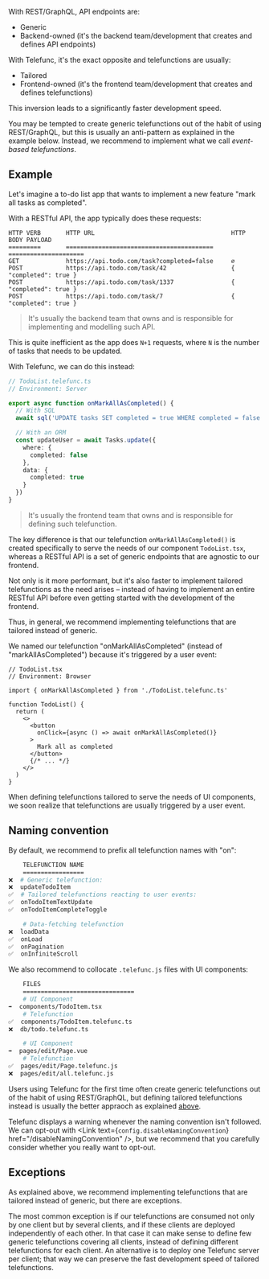 
With REST/GraphQL, API endpoints are:

- Generic
- Backend-owned (it's the backend team/development that creates and defines API endpoints)

With Telefunc, it's the exact opposite and telefunctions are usually:

- Tailored
- Frontend-owned (it's the frontend team/development that creates and defines telefunctions)

This inversion leads to a significantly faster development speed.

You may be tempted to create generic telefunctions out of the habit of using REST/GraphQL, but this is usually an anti-pattern as explained in the example below. Instead, we recommend to implement what we call _event-based telefunctions_.

## Example

Let's imagine a to-do list app that wants to implement a new feature "mark all tasks as completed".

With a RESTful API, the app typically does these requests:

```
HTTP VERB       HTTP URL                                      HTTP BODY PAYLOAD
=========       =========================================     =====================
GET             https://api.todo.com/task?completed=false     ∅
POST            https://api.todo.com/task/42                  { "completed": true }
POST            https://api.todo.com/task/1337                { "completed": true }
POST            https://api.todo.com/task/7                   { "completed": true }
```

> It's usually the backend team that owns and is responsible for implementing and modelling such API.

This is quite inefficient as the app does `N+1` requests, where `N` is the number of tasks that needs to be updated.

With Telefunc, we can do this instead:

```ts
// TodoList.telefunc.ts
// Environment: Server

export async function onMarkAllAsCompleted() {
  // With SQL
  await sql('UPDATE tasks SET completed = true WHERE completed = false')

  // With an ORM
  const updateUser = await Tasks.update({
    where: {
      completed: false
    },
    data: {
      completed: true
    }
  })
}
```

> It's usually the frontend team that owns and is responsible for defining such telefunction.

The key difference is that our telefunction `onMarkAllAsCompleted()` is created specifically to serve the needs of our component `TodoList.tsx`, whereas a RESTful API is a set of generic endpoints that are agnostic to our frontend.

Not only is it more performant, but it's also faster to implement tailored telefunctions as the need arises &ndash; instead of having to implement an entire RESTful API before even getting started with the development of the frontend.

Thus, in general, we recommend implementing telefunctions that are tailored instead of generic.

We named our telefunction "onMarkAllAsCompleted" (instead of "markAllAsCompleted") because it's triggered by a user event:

```tsx
// TodoList.tsx
// Environment: Browser

import { onMarkAllAsCompleted } from './TodoList.telefunc.ts'

function TodoList() {
  return (
    <>
      <button
        onClick={async () => await onMarkAllAsCompleted()}
      >
        Mark all as completed
      </button>
      {/* ... */}
    </>
  )
}
```

When defining telefunctions tailored to serve the needs of UI components, we soon realize that telefunctions are usually triggered by a user event.


## Naming convention

By default, we recommend to prefix all telefunction names with "on":

```bash
    TELEFUNCTION NAME
    =================
❌  # Generic telefunction:
❌  updateTodoItem
✅  # Tailored telefunctions reacting to user events:
✅  onTodoItemTextUpdate
✅  onTodoItemCompleteToggle

    # Data-fetching telefunction
❌  loadData
✅  onLoad
✅  onPagination
✅  onInfiniteScroll
```

We also recommend to collocate `.telefunc.js` files with UI components:

```bash
    FILES
    ===============================
    # UI Component
➡️  components/TodoItem.tsx
    # Telefunction
✅  components/TodoItem.telefunc.ts
❌  db/todo.telefunc.ts

    # UI Component
➡️  pages/edit/Page.vue
    # Telefunction
✅  pages/edit/Page.telefunc.js
❌  pages/edit/all.telefunc.js
```

Users using Telefunc for the first time often create generic telefunctions out of the habit of using REST/GraphQL, but defining tailored telefunctions instead is usually the better appraoch as explained [above](#).

Telefunc displays a warning whenever the naming convention isn't followed. We can opt-out with <Link text={<code>config.disableNamingConvention</code>} href="/disableNamingConvention" />, but we recommend that you carefully consider whether you really want to opt-out.

## Exceptions

As explained above, we recommend implementing telefunctions that are tailored instead of generic, but there are exceptions.

The most common exception is if our telefunctions are consumed not only by one client but by several clients, and if these clients are deployed independently of each other. In that case it can make sense to define few generic telefunctions covering all clients, instead of defining different telefunctions for each client. An alternative is to deploy one Telefunc server per client; that way we can preserve the fast development speed of tailored telefunctions.
